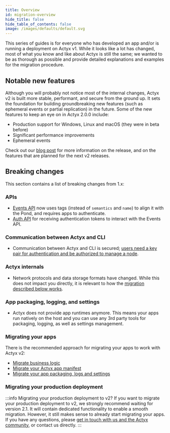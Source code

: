 ```yaml
---
title: Overview
id: migration-overview
hide_title: false
hide_table_of_contents: false
image: /images/defaults/default.svg
---
```


This series of guides is for everyone who has developed an app and/or is running a deployment on Actyx v1.
While it looks like a lot has changed, most of what you know and like about Actyx is still the same; we wanted to be as thorough as possible and provide detailed explanations and examples for the migration procedure.

## Notable new features

Although you will probably not notice most of the internal changes, Actyx v2 is built more stable, performant, and secure from the ground up.
It sets the foundation for building groundbreaking new features (such as ephemeral events or partial replication) in the future.
Some of the new features to keep an eye on in Actyx 2.0.0 include:

- Production support for Windows, Linux and macOS (they were in beta before)
- Significant performance improvements
- Ephemeral events

Check out our [blog post](https://developer.actyx.com/blog) for more information on the release, and on the features that are planned for the next v2 releases.

## Breaking changes

This section contains a list of breaking changes from 1.x:

### APIs

- [Events API](../../reference/events-api) now uses tags (instead of `semantics` and  `name`) to align it with the Pond, and requires apps to authenticate.
- [Auth API](../../reference/auth-api) for receiving authentication tokens to interact with the Events API.

### Communication between Actyx and CLI

- Communication between Actyx and CLI is secured; [users need a key pair for authentication and be authorized to manage a node](../user-auth/set-up-user-keys).

### Actyx internals

- Network protocols and data storage formats have changed. While this does not impact you directly, it is relevant to how the [migration described below works](#migrating-your-production-deployment).

### App packaging, logging, and settings

- Actyx does not provide app runtimes anymore. This means your apps run natively on the host and you can use any 3rd party tools for packaging, logging, as well as settings management. 

### Migrating your apps

There is the recommended approach for migrating your apps to work with Actyx v2:

- [Migrate business logic](./migrate-business-logic)
- [Migrate your Actyx app manifest](./migrate-app-manifest)
- [Migrate your app packaging, logs and settings](./migrate-app-logs-and-settings)

### Migrating your production deployment

:::info Migrating your production deployment to v2?
If you want to migrate your production deployment to v2, we strongly recommend waiting for version 2.1.
It will contain dedicated functionality to enable a smooth migration.
However, it still makes sense to already start migrating your apps.
If you have any questions, please [get in touch with us and the Actyx community](https://community.actyx.com/), or contact us directly.
:::
